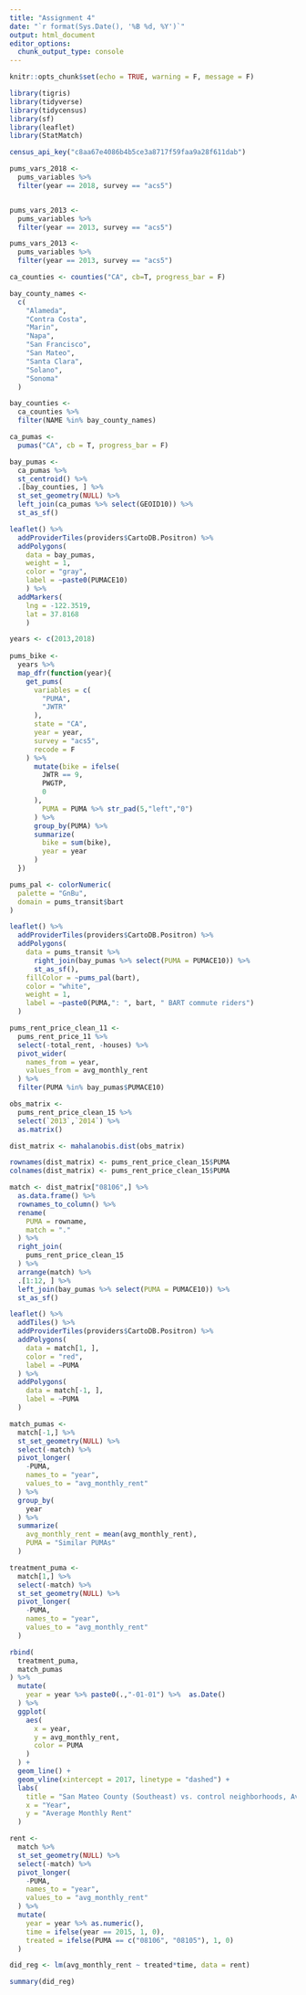 ```yaml
---
title: "Assignment 4"
date: "`r format(Sys.Date(), '%B %d, %Y')`"
output: html_document
editor_options: 
  chunk_output_type: console
---
```


```r
knitr::opts_chunk$set(echo = TRUE, warning = F, message = F)
```

```r
library(tigris)
library(tidyverse)
library(tidycensus)
library(sf)
library(leaflet)
library(StatMatch)

census_api_key("c8aa67e4086b4b5ce3a8717f59faa9a28f611dab")

```


```r
pums_vars_2018 <- 
  pums_variables %>%
  filter(year == 2018, survey == "acs5")


pums_vars_2013 <- 
  pums_variables %>%
  filter(year == 2013, survey == "acs5")
```


```r
pums_vars_2013 <- 
  pums_variables %>%
  filter(year == 2013, survey == "acs5")
```

```r
ca_counties <- counties("CA", cb=T, progress_bar = F)

bay_county_names <-
  c(
    "Alameda",
    "Contra Costa",
    "Marin",
    "Napa",
    "San Francisco",
    "San Mateo",
    "Santa Clara",
    "Solano",
    "Sonoma"
  )

bay_counties <-
  ca_counties %>%
  filter(NAME %in% bay_county_names)

ca_pumas <-
  pumas("CA", cb = T, progress_bar = F)

bay_pumas <-
  ca_pumas %>% 
  st_centroid() %>% 
  .[bay_counties, ] %>% 
  st_set_geometry(NULL) %>% 
  left_join(ca_pumas %>% select(GEOID10)) %>% 
  st_as_sf()

```

```r
leaflet() %>% 
  addProviderTiles(providers$CartoDB.Positron) %>% 
  addPolygons(
    data = bay_pumas,
    weight = 1,
    color = "gray",
    label = ~paste0(PUMACE10)
    ) %>% 
  addMarkers(
    lng = -122.3519,
    lat = 37.8168
    ) 
```

```r

years <- c(2013,2018)
  
pums_bike <-
  years %>%
  map_dfr(function(year){
    get_pums(
      variables = c(
        "PUMA",
        "JWTR"
      ),
      state = "CA",
      year = year,
      survey = "acs5",
      recode = F
    ) %>%  
      mutate(bike = ifelse(
        JWTR == 9,
        PWGTP, 
        0
      ),
        PUMA = PUMA %>% str_pad(5,"left","0")
      ) %>%
      group_by(PUMA) %>%
      summarize(
        bike = sum(bike),
        year = year
      )
  })
```


```r
pums_pal <- colorNumeric(
  palette = "GnBu",
  domain = pums_transit$bart
)

leaflet() %>% 
  addProviderTiles(providers$CartoDB.Positron) %>% 
  addPolygons(
    data = pums_transit %>% 
      right_join(bay_pumas %>% select(PUMA = PUMACE10)) %>% 
      st_as_sf(),
    fillColor = ~pums_pal(bart),
    color = "white",
    weight = 1,
    label = ~paste0(PUMA,": ", bart, " BART commute riders")
  )
```

```r
pums_rent_price_clean_11 <-
  pums_rent_price_11 %>%
  select(-total_rent, -houses) %>%
  pivot_wider(
    names_from = year,
    values_from = avg_monthly_rent
  ) %>%
  filter(PUMA %in% bay_pumas$PUMACE10)
```

```r
obs_matrix <-
  pums_rent_price_clean_15 %>% 
  select(`2013`,`2014`) %>% 
  as.matrix()

dist_matrix <- mahalanobis.dist(obs_matrix)

rownames(dist_matrix) <- pums_rent_price_clean_15$PUMA
colnames(dist_matrix) <- pums_rent_price_clean_15$PUMA

match <- dist_matrix["08106",] %>% 
  as.data.frame() %>% 
  rownames_to_column() %>% 
  rename(
    PUMA = rowname,
    match = "."
  ) %>% 
  right_join(
    pums_rent_price_clean_15
  ) %>% 
  arrange(match) %>% 
  .[1:12, ] %>% 
  left_join(bay_pumas %>% select(PUMA = PUMACE10)) %>% 
  st_as_sf()

leaflet() %>% 
  addTiles() %>% 
  addProviderTiles(providers$CartoDB.Positron) %>% 
  addPolygons(
    data = match[1, ],
    color = "red",
    label = ~PUMA
  ) %>% 
  addPolygons(
    data = match[-1, ],
    label = ~PUMA
  )

```


```r
match_pumas <-
  match[-1,] %>% 
  st_set_geometry(NULL) %>% 
  select(-match) %>% 
  pivot_longer(
    -PUMA,
    names_to = "year",
    values_to = "avg_monthly_rent"
  ) %>%
  group_by(
    year
  ) %>% 
  summarize(
    avg_monthly_rent = mean(avg_monthly_rent),
    PUMA = "Similar PUMAs"
  )

treatment_puma <-
  match[1,] %>% 
  select(-match) %>% 
  st_set_geometry(NULL) %>% 
  pivot_longer(
    -PUMA,
    names_to = "year",
    values_to = "avg_monthly_rent"
  )

rbind(
  treatment_puma,
  match_pumas
) %>% 
  mutate(
    year = year %>% paste0(.,"-01-01") %>%  as.Date()
  ) %>% 
  ggplot(
    aes(
      x = year,
      y = avg_monthly_rent,
      color = PUMA
    )
  ) +
  geom_line() +
  geom_vline(xintercept = 2017, linetype = "dashed") +
  labs(
    title = "San Mateo County (Southeast) vs. control neighborhoods, Average Monthly Rent",
    x = "Year",
    y = "Average Monthly Rent"
  )


```


```r
rent <-
  match %>% 
  st_set_geometry(NULL) %>% 
  select(-match) %>% 
  pivot_longer(
    -PUMA,
    names_to = "year",
    values_to = "avg_monthly_rent"
  ) %>% 
  mutate(
    year = year %>% as.numeric(),
    time = ifelse(year == 2015, 1, 0),
    treated = ifelse(PUMA == c("08106", "08105"), 1, 0)
  )

did_reg <- lm(avg_monthly_rent ~ treated*time, data = rent)

summary(did_reg)
```

